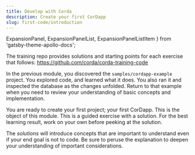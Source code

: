 ```yaml
---
title: Develop with Corda
description: Create your first CorDapp
slug: first-code/introduction
---
```

  ExpansionPanel,
  ExpansionPanelList,
  ExpansionPanelListItem
} from 'gatsby-theme-apollo-docs';

<ExpansionPanel title="Code">

The training repo provides solutions and starting points for each exercise that follows: https://github.com/corda/corda-training-code 

</ExpansionPanel>

In the previous module, you discovered the `samples/cordapp-example` project. You explored code, and learned what it does. You also ran it and inspected the database as the changes unfolded. Return to that example when you need to review your understanding of basic concepts and implementation.

You are ready to create your first project; your first CorDapp. This is the object of this module. This is a guided exercise with a solution. For the best learning result, work on your own before peeking at the solution.

<HighlightBox type="tip">

The _solutions_ will introduce concepts that are important to understand even if your end goal is not to code. Be sure to peruse the explanation to deepen your understanding of important considerations.

</HighlightBox>

